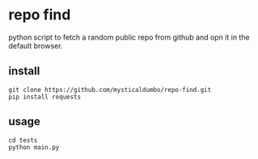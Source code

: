 # repo find
python script to fetch a random public repo from github and opn it in the default browser.

## install
```batch
git clone https://github.com/mysticaldumbo/repo-find.git
pip install requests
```

## usage
```batch
cd tests
python main.py
```
